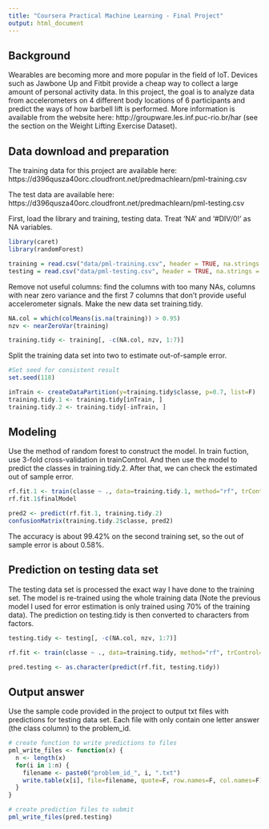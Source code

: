 ```yaml
---
title: "Coursera Practical Machine Learning - Final Project"
output: html_document
---
```

  
## Background

Wearables are becoming more and more popular in the field of IoT. Devices such as Jawbone Up and Fitbit provide a cheap way to collect a large amount of personal activity data. In this project, the goal is to analyze data from accelerometers on 4 different body locations of 6 participants and predict the ways of how barbell lift is performed. More information is available from the website here: http://groupware.les.inf.puc-rio.br/har (see the section on the Weight Lifting Exercise Dataset).

## Data download and preparation

The training data for this project are available here: https://d396qusza40orc.cloudfront.net/predmachlearn/pml-training.csv

The test data are available here: https://d396qusza40orc.cloudfront.net/predmachlearn/pml-testing.csv

First, load the library and training, testing data. Treat 'NA' and '#DIV/0!' as NA variables.  
```r
library(caret)
library(randomForest)

training = read.csv("data/pml-training.csv", header = TRUE, na.strings = c("NA", "#DIV/0!"), stringsAsFactors = F)
testing = read.csv("data/pml-testing.csv", header = TRUE, na.strings = c("NA", "#DIV/0!"), stringsAsFactors = F)
```

Remove not useful columns: find the columns with too many NAs, columns with near zero variance and the first 7 columns that don't provide useful accelerometer signals. Make the new data set training.tidy.
  
```r
NA.col = which(colMeans(is.na(training)) > 0.95)
nzv <- nearZeroVar(training)

training.tidy <- training[, -c(NA.col, nzv, 1:7)]
```

Split the training data set into two to estimate out-of-sample error.

```r
#Set seed for consistent result
set.seed(118)

inTrain <- createDataPartition(y=training.tidy$classe, p=0.7, list=F)
training.tidy.1 <- training.tidy[inTrain, ]
training.tidy.2 <- training.tidy[-inTrain, ]
```

## Modeling

Use the method of random forest to construct the model. In train fuction, use 3-fold cross-validation in trainControl. And then use the model to predict the classes in training.tidy.2. After that, we can check the estimated out of sample error.

```r
rf.fit.1 <- train(classe ~ ., data=training.tidy.1, method="rf", trControl=trainControl(method="cv", number=3))
rf.fit.1$finalModel

pred2 <- predict(rf.fit.1, training.tidy.2)
confusionMatrix(training.tidy.2$classe, pred2)
```

The accuracy is about 99.42% on the second training set, so the out of sample error is about 0.58%.

## Prediction on testing data set

The testing data set is processed the exact way I have done to the training set. The model is re-trained using the whole training data (Note the previous model I used for error estimation is only trained using 70% of the training data). The prediction on testing.tidy is then converted to characters from factors.
  
```r
testing.tidy <- testing[, -c(NA.col, nzv, 1:7)]

rf.fit <- train(classe ~ ., data=training.tidy, method="rf", trControl=trainControl(method="cv", number=3))

pred.testing <- as.character(predict(rf.fit, testing.tidy))
```

## Output answer

Use the sample code provided in the project to output txt files with predictions for testing data set. Each file with only contain one letter answer (the class column) to the problem_id.
  
```r
# create function to write predictions to files
pml_write_files <- function(x) {
  n <- length(x)
  for(i in 1:n) {
    filename <- paste0("problem_id_", i, ".txt")
    write.table(x[i], file=filename, quote=F, row.names=F, col.names=F)
  }
}

# create prediction files to submit
pml_write_files(pred.testing)
```
